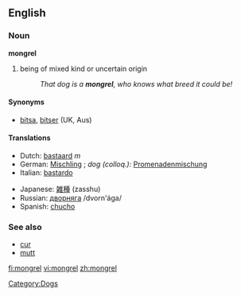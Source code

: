 ==English==

===Noun===
'''mongrel'''

# being of mixed kind or uncertain origin
#: ''That dog is a '''mongrel''', who knows what breed it could be!''

====Synonyms====
*[[bitsa]], [[bitser]] (UK, Aus)

====Translations====
{{top}}
*Dutch: [[bastaard]] ''m''
*German: [[Mischling]] {{m}}; ''dog (colloq.):'' [[Promenadenmischung]] {{f}}
*Italian: [[bastardo]] {{m}}
{{mid}}
*Japanese: [[雑種]] (zasshu)
*Russian: [[дворняга]] /dvorn'ága/ {{f}}
*Spanish: [[chucho]] {{m}}
{{bottom}}

===See also===
*[[cur]]
*[[mutt]]

[[Category:Dogs]]

[[fi:mongrel]]
[[vi:mongrel]]
[[zh:mongrel]]